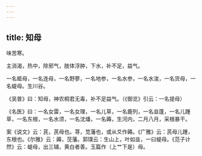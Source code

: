 ```yaml
---
---
---
```

title: 知母
---



味苦寒。

主消渴，热中，除邪气，肢体浮肿，下水，补不足，益气。

一名蚳母，一名连母，一名野蓼，一名地参，一名水参，一名水浚，一名货母，一名蝭母。生川谷。

《吴普》曰：知母，神农桐君无毒，补不足益气。（《御览》引云：一名提母）

《名医》曰：一名女雷，一名女理，一名儿草，一名鹿列，一名韭蓬，一名儿踵草，一名东根，一名水须，一名沈燔，一名薅，生河内，二月八月，采根暴干。

案《说文》云：芪，芪母也。荨，苋藩也，或从爻作薅。《广雅》云：芪母儿踵，东根也。《尔雅》云：薅，莐藩。郭璞云：生山上，叶如韭，一曰蝭母。《范子计然》云：蝭母，出三辅，黄白者善。玉篇作（上艹下是）母。